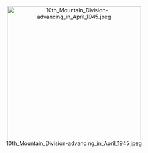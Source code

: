 <center>
[[File:10th_Mountain_Division-advancing_in_April_1945.jpeg|350px]]
</center>
<small>

</small>